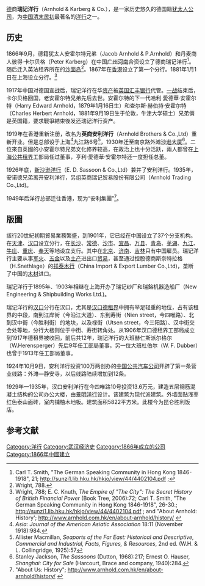 [[德|德]]商'''瑞记洋行'''（Arnhold & Karberg & Co.），是一家历史悠久的德国籍[[犹太人|犹太人]][[公司|公司]]，为[[中国|中国]][[清末民初|清末民初]]最著名的[[洋行|洋行]]之一。

== 历史 ==
1866年9月，德籍犹太人安霍尔特兄弟（Jacob Arnhold & P.Arnhold）和丹麦商人彼得·卡尔贝格（Peter Karberg）在中国[[广州|广州]][[海珠区|河南]]合资设立了德商瑞记洋行<ref>Carl T. Smith, "The German Speaking Community in Hong Kong 1846-1918", 21; http://sunzi1.lib.hku.hk/hkjo/view/44/4402104.pdf {{Wayback|url=http://sunzi1.lib.hku.hk/hkjo/view/44/4402104.pdf |date=20110722012601 }};</ref>。随后迁入英法租界所在的[[沙面岛|沙面岛]]<ref name="Wright, 788">Wright, 788.</ref>。1867年在[[香港|香港]]设立了第一个分行。1881年1月1日在上海设立分行。<ref>Wright, 788; E. C. Knuth, ''The Empire of "The City": The Secret History of British Financial Power'' (Book Tree, 2006):72; Carl T. Smith, "The German Speaking Community in Hong Kong 1846-1918", 26-30.; http://sunzi1.lib.hku.hk/hkjo/view/44/4402104.pdf {{Wayback|url=http://sunzi1.lib.hku.hk/hkjo/view/44/4402104.pdf |date=20110722012601 }}; and "About Arnhold: History'; http://www.arnhold.com.hk/en/about-arnhold/history/ {{Wayback|url=http://www.arnhold.com.hk/en/about-arnhold/history/ |date=20200808103041 }}</ref>

1917年中国对德国宣战后，瑞记洋行在华[[资产|资产]]被[[英国|英国]][[汇丰银行|汇丰银行]]代管。[[一战|一战]]结束后，卡尔贝格回国，老安霍尔特兄弟先后去世。安霍尔特的下一代哈利·愛德華·安霍尔特（Harry Edward Arnhold，1879年1月16日生）和查尔斯·赫伯持·安霍尔特（Charles Herbert Arnhold，1881年9月19日生于伦敦，牛津大学硕士）兄弟俩是英国籍，要求戰爭結束後发还瑞记洋行资产。

1919年在香港重新注册，改名为'''英商安利洋行'''（Arnhold Brothers & Co.,Ltd）重新开业。但是总部设于上海<ref>''Asia: Journal of the American Asiatic Association'' 18:11 (November 1918):984.</ref>九江路6号<ref>Allister Macmillan, ''Seaports of the Far East: Historical and Descriptive, Commercial and Industrial, Facts, Figures, & Resources'', 2nd ed. (W.H. & L. Collingridge, 1925):57</ref>，1930年迁至南京路外滩[[沙逊大厦|沙逊大厦]]<ref>Stanley Jackson, ''The Sassoons'' (Dutton, 1968):217; Ernest O. Hauser, ''Shanghai: City for Sale'' (Harcourt, Brace and company, 1940):284.</ref>。二位來自英國的小安霍尔特兄弟文化修养较高，在政治上也十分活跃，兩人都曾在[[上海公共租界|上海公共租界]]工部局任过董事，亨利·愛德華·安霍尔特还一度担任总董。

1926年底，[[新沙逊洋行|新沙逊洋行]]（E. D. Sassoon & Co.,Ltd）兼并了安利洋行。1935年，安诺德兄弟离开安利洋行，另组英商瑞记贸易股份有限公司（Arnhold Trading Co.,Ltd)。

1949年后洋行总部迁往香港，现为“安利集團”<ref>"About Us: History"; http://www.arnhold.com.hk/en/about-arnhold/history/ {{Wayback|url=http://www.arnhold.com.hk/en/about-arnhold/history/ |date=20200808103041 }}</ref>。

==版圖==
該行20世紀初期貿易業務繁盛，到1901年，它已经在中国设立了37个分支机构。在[[天津|天津]]、[[汉口|汉口]]设立分行，在[[长沙|长沙]]、[[常德|常德]]、[[沙市|沙市]]、[[宜昌|宜昌]]、[[万县|万县]]、[[青岛|青岛]]、[[芜湖|芜湖]]、[[九江|九江]]、[[牛庄|牛庄]]、[[重庆|重庆]]、[[奉天|奉天]]等地设立支行。其中在[[北京|北京]]、[[济南|济南]]、[[吉林|吉林]]只有中国雇员。瑞记洋行主要从事[[军火|军火]]、[[五金|五金]]以及[[土产|土产]]进出口[[贸易|贸易]]，甚至通过控股德商斯奈特拉格（H.Snethlage）的[[祥泰木行|祥泰木行]]（China Import & Export Lumber Co.,Ltd)，垄断了中国的[[木材|木材]]进口。

瑞记洋行于1895年、1903年相继在上海开办了瑞记纱厂和瑞鎔机器造船厂（New Engineering & Shipbuilding Works Ltd.)。

瑞记洋行的[[汉口|汉口]]分行在汉口，尤其是[[汉口德租界|汉口德租界]]中拥有举足轻重的地位，占有该租界的中段，南到江岸街（今沿江大道）、东到寿街（Nien street，今四唯路）、北到汉中街（今胜利街）的地块，以及禄街（Utsen street，今三阳路）、汉中街交会处等地，分行大楼则位于中街、寿街转角处。从1906年汉口德租界工部局成立到1917年德租界被收回，前后共12年，瑞记洋行的大班赫仁斯派尔格尔（W.Herensperger）先后9年任工部局董事，另一位大班杜伯尔（W. F. Dubber）也曾于1913年任工部局董事。

1924年10月9日，安利洋行投资100万两创办的[[中国公共汽车公司|中国公共汽车公司]]开辟了第一条营业线路：外滩—静安寺，以后线路陆续增加到12条。

1929年—1935年，汉口安利洋行在今四唯路10号投资13.6万元，建造五层钢筋混凝土结构的公司办公大楼，由[[景明洋行|景明洋行]]设计。该建筑为现代派建筑。外墙面贴浅枣红色泰山面砖，室内铺柚木地板。建筑面积5822平方米。此楼今为昆仑胜利饭店。

==参考文献==
{{reflist}}

{{清朝对外贸易}}
{{Authority control}}
[[Category:洋行|Category:洋行]]
[[Category:武汉经济史|Category:武汉经济史]]
[[Category:1866年成立的公司|Category:1866年成立的公司]]
[[Category:1866年中國建立|Category:1866年中國建立]]